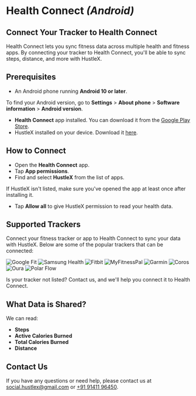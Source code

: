 
# Health Connect *(Android)*

## Connect Your Tracker to Health Connect

Health Connect lets you sync fitness data across multiple health and fitness apps. By connecting your tracker to Health Connect, you'll be able to sync steps, distance, and more with HustleX.

<HealthConnect />

## Prerequisites

- An Android phone running **Android 10 or later**.

<Note>To find your Android version, go to **Settings** > **About phone** > **Software information** > **Android
	version**.</Note>

- **Health Connect** app installed. You can download it from the [Google Play Store](https://play.google.com/store/apps/details?id=com.google.android.apps.healthdata).
- HustleX installed on your device. Download it [here](https://hustlex.club/download).

## How to Connect

- Open the **Health Connect** app.
- Tap **App permissions**.
- Find and select **HustleX** from the list of apps.

<Note>If HustleX isn't listed, make sure you've opened the app at least once after installing it.</Note>

- Tap **Allow all** to give HustleX permission to read your health data.

## Supported Trackers

Connect your fitness tracker or app to Health Connect to sync your data with HustleX. Below are some of the popular
trackers that can be connected:

<div className="grid gap-4 mt-8 grid-cols-1 sm:grid-cols-2 md:grid-cols-3 lg:grid-cols-4">
	<Card title="Google Fit" href="/support/tracker/google-fit">
		<Image src="/tracker/google-fit/google-fit.png"
			   alt="Google Fit"
			   className="w-full h-32 object-contain rounded-t-lg"
			   width={400}
			   height={200} />
	</Card>
	<Card title="Samsung Health" href="/support/tracker/samsung-health">
		<Image src="/tracker/samsung-health/samsung-health.png"
			   alt="Samsung Health"
			   className="w-full h-32 object-contain rounded-t-lg"
			   width={400}
			   height={200} />
	</Card>
	<Card title="Fitbit" href="/support/tracker/fitbit">
		<Image src="/tracker/fitbit/fitbit.png"
			   alt="Fitbit"
			   className="w-full h-32 object-contain rounded-t-lg"
			   width={400}
			   height={200} />
	</Card>
	<Card title="MyFitnessPal" href="/support/tracker/myfitnesspal">
		<Image src="/tracker/myfitnesspal/myfitnesspal.png"
			   alt="MyFitnessPal"
			   className="w-full h-32 object-contain rounded-t-lg"
			   width={400}
			   height={200} />
	</Card>
	<Card title="Garmin" href="/support/tracker/garmin">
		<Image src="/tracker/garmin/garmin.png"
			   alt="Garmin"
			   className="w-full h-32 object-contain rounded-t-lg"
			   width={400}
			   height={200} />
	</Card>
	<Card title="Coros" href="/support/tracker/coros">
		<Image src="/tracker/coros/coros.png"
			   alt="Coros"
			   className="w-full h-32 object-contain rounded-t-lg"
			   width={400}
			   height={200} />
	</Card>
	<Card title="Oura" href="/support/tracker/oura">
		<Image src="/tracker/oura/oura.png"
			   alt="Oura"
			   className="w-full h-32 object-contain rounded-t-lg"
			   width={400}
			   height={200} />
	</Card>
	<Card title="Polar Flow" href="/support/tracker/polar-flow">
		<Image src="/tracker/polar-flow/polar-flow.png"
			   alt="Polar Flow"
			   className="w-full h-32 object-contain rounded-t-lg"
			   width={400}
			   height={200} />
	</Card>
</div>

<Note>Is your tracker not listed? Contact us, and we'll help you connect it to Health Connect.</Note>

## What Data is Shared?

We can read:

- **Steps**
- **Active Calories Burned**
- **Total Calories Burned**
- **Distance**

## Contact Us

If you have any questions or need help, please contact us at [social.hustlex@gmail.com](mailto:social.hustlex@gmail.com)
or [+91 91411 96450](tel:+919141196450).
